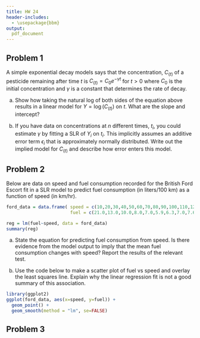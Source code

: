 ```yaml
---
title: HW 24
header-includes:
  - \usepackage{bbm}
output:
  pdf_document
---
```



## Problem 1 

A simple exponential decay models says that the concentration, $C_{(t)}$ of a pesticide remaining after time $t$ is $C_{(t)} = C_0 e^{-\gamma t}$ for $t>0$ where $C_0$ is the initial concentration and $\gamma$ is a constant that determines the rate of decay. 

(a) Show how taking the natural log of both sides of the equation above results in a linear model for $Y = \log (C_{(t)})$ on $t$. What are the slope and intercept? 


(b) If you have data on concentrations at $n$ different times, $t_i$, you could estimate $\gamma$ by fitting a SLR of $Y_i$ on $t_i$. This implicitly assumes an additive error term $\epsilon_i$ that is approximately normally distributed. Write out the implied model for $C_{(t)}$ and describe how error enters this model. 



\pagebreak 
## Problem 2 

Below are data on speed and fuel consumption recorded for the British Ford Escort fit in a SLR model to predict fuel consumption (in liters/100 km) as a function of speed (in km/hr). 

```r
ford_data = data.frame( speed = c(10,20,30,40,50,60,70,80,90,100,110,120,130,140,150),
                        fuel = c(21.0,13.0,10.0,8.0,7.0,5.9,6.3,7.0,7.6,8.3,9.0,9.9,10.8,11.8,12.8))

reg = lm(fuel~speed, data = ford_data)
summary(reg)
```

(a) State the equation for predicting fuel consumption from speed. Is there evidence from the model output to imply that the mean fuel consumption changes with speed? Report the results of the relevant test. 




(b) Use the code below to make a scatter plot of fuel vs speed and overlay the least squares line. Explain why the linear regression fit is not a good summary of this association. 

```r
library(ggplot2)
ggplot(ford_data, aes(x=speed, y=fuel)) + 
  geom_point() + 
  geom_smooth(method = "lm", se=FALSE)
```





\pagebreak
## Problem 3 
